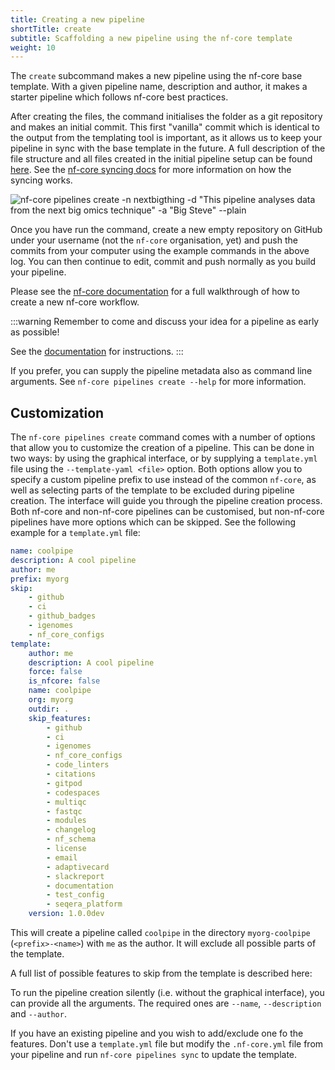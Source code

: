 ```yaml
---
title: Creating a new pipeline
shortTitle: create
subtitle: Scaffolding a new pipeline using the nf-core template
weight: 10
---
```



The `create` subcommand makes a new pipeline using the nf-core base template.
With a given pipeline name, description and author, it makes a starter pipeline which follows nf-core best practices.

After creating the files, the command initialises the folder as a git repository and makes an initial commit.
This first "vanilla" commit which is identical to the output from the templating tool is important, as it allows us to keep your pipeline in sync with the base template in the future. A full description of the file structure and all files created in the initial pipeline setup can be found [here](https://nf-co.re/docs/contributing/pipelines/pipeline_file_structure). See the [nf-core syncing docs](https://nf-co.re/docs/tutorials/sync/overview) for more information on how the syncing works.

![` nf-core pipelines create -n nextbigthing -d "This pipeline analyses data from the next big omics technique" -a "Big Steve" --plain`](../../../../assets/images/tools/nf-core-create.svg)

Once you have run the command, create a new empty repository on GitHub under your username (not the `nf-core` organisation, yet) and push the commits from your computer using the example commands in the above log.
You can then continue to edit, commit and push normally as you build your pipeline.

Please see the [nf-core documentation](/docs/tutorials/adding_a_pipeline/overview) for a full walkthrough of how to create a new nf-core workflow.

:::warning
Remember to come and discuss your idea for a pipeline as early as possible!

See the [documentation](/docs/tutorials/adding_a_pipeline/move_to_nf-core_org) for instructions.
:::

If you prefer, you can supply the pipeline metadata also as command line arguments. See `nf-core pipelines create --help` for more information.

## Customization

The `nf-core pipelines create` command comes with a number of options that allow you to customize the creation of a pipeline. This can be done in two ways: by using the graphical interface, or by supplying a `template.yml` file using the `--template-yaml <file>` option.
Both options allow you to specify a custom pipeline prefix to use instead of the common `nf-core`, as well as selecting parts of the template to be excluded during pipeline creation.
The interface will guide you through the pipeline creation process. Both nf-core and non-nf-core pipelines can be customised, but non-nf-core pipelines have more options which can be skipped. See the following example for a `template.yml` file:

```yaml title="template.yml"
name: coolpipe
description: A cool pipeline
author: me
prefix: myorg
skip:
    - github
    - ci
    - github_badges
    - igenomes
    - nf_core_configs
template:
    author: me
    description: A cool pipeline
    force: false
    is_nfcore: false
    name: coolpipe
    org: myorg
    outdir: .
    skip_features:
        - github
        - ci
        - igenomes
        - nf_core_configs
        - code_linters
        - citations
        - gitpod
        - codespaces
        - multiqc
        - fastqc
        - modules
        - changelog
        - nf_schema
        - license
        - email
        - adaptivecard
        - slackreport
        - documentation
        - test_config
        - seqera_platform
    version: 1.0.0dev
```

This will create a pipeline called `coolpipe` in the directory `myorg-coolpipe` (`<prefix>-<name>`) with `me` as the author. It will exclude all possible parts of the template.

A full list of possible features to skip from the template is described here:

<Features />

To run the pipeline creation silently (i.e. without the graphical interface), you can provide all the arguments. The required ones are `--name`, `--description` and `--author`.

If you have an existing pipeline and you wish to add/exclude one fo the features. Don't use a `template.yml` file but modify the `.nf-core.yml` file from your pipeline and run `nf-core pipelines sync` to update the template.
